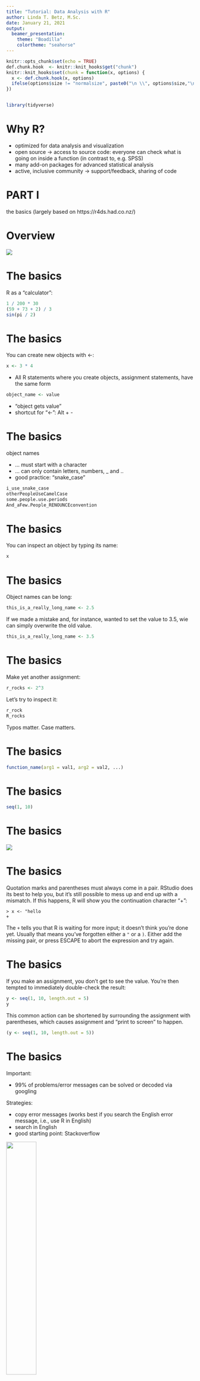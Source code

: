 ```yaml
---
title: "Tutorial: Data Analysis with R"
author: Linda T. Betz, M.Sc.
date: January 21, 2021
output: 
  beamer_presentation:
    theme: "Boadilla"
    colortheme: "seahorse"
---
```

```r
knitr::opts_chunk$set(echo = TRUE)
def.chunk.hook  <- knitr::knit_hooks$get("chunk")
knitr::knit_hooks$set(chunk = function(x, options) {
  x <- def.chunk.hook(x, options)
  ifelse(options$size != "normalsize", paste0("\n \\", options$size,"\n\n", x, "\n\n \\normalsize"), x)
})


library(tidyverse)

```

# Why R?

- optimized for data analysis and visualization
- open source → access to source code: everyone can check what is going on inside a function (in contrast to, e.g. SPSS) 
- many add-on packages for advanced statistical analysis
- active, inclusive community → support/feedback, sharing of code

# PART I
the basics (largely based on https://r4ds.had.co.nz/)

# Overview
![](./imgs/console.png)

# The basics
R as a "calculator":
```r
1 / 200 * 30
(59 + 73 + 2) / 3
sin(pi / 2)
```
# The basics
You can create new objects with <-:
```r
x <- 3 * 4
```
- All R statements where you create objects, assignment statements, have the same form
```r
object_name <- value
```
- "object gets value"
- shortcut for “<-”: Alt + -

# The basics
object names

- … must start with a character 
- … can only contain letters, numbers, _ and ..
- good practice: “snake_case”

```r
i_use_snake_case
otherPeopleUseCamelCase
some.people.use.periods
And_aFew.People_RENOUNCEconvention
```

# The basics
You can inspect an object by typing its name:
```r
x 
```

# The basics
Object names can be long:
```r
this_is_a_really_long_name <- 2.5
```
If we made a mistake and, for instance, wanted to set the value to 3.5, wie can simply overwrite the old value.
```r
this_is_a_really_long_name <- 3.5
```

# The basics
Make yet another assignment:
```r
r_rocks <- 2^3
```
Let’s try to inspect it:
```r
r_rock
R_rocks
```
Typos matter. Case matters.

# The basics
```r
function_name(arg1 = val1, arg2 = val2, ...)
```
# The basics
```r
seq(1, 10)
```

# The basics
![](./imgs/seq.png)

# The basics
Quotation marks and parentheses must always come in a pair. RStudio does its best to help you, but it's still possible to mess up and end up with a mismatch. If this happens, R will show you the continuation character "+":

```
> x <- "hello
+
```
The `+` tells you that R is waiting for more input; it doesn't think you're done yet. Usually that means you've forgotten either a `"` or a `)`. Either add the missing pair, or press ESCAPE to abort the expression and try again.

# The basics
If you make an assignment, you don't get to see the value. You're then tempted to immediately double-check the result:

```r
y <- seq(1, 10, length.out = 5)
y
```

This common action can be shortened by surrounding the assignment with parentheses, which causes assignment and "print to screen" to happen.

```r
(y <- seq(1, 10, length.out = 5))
```

# The basics
Important:

- 99% of problems/error messages can be solved or decoded via googling 

Strategies:

- copy error messages (works best if you search the English error message, i.e., use R in English)
- search in English 
- good starting point: Stackoverflow

![](./imgs/lmgtfy.jpg){ width=40% height=40% }

# The basics
In the environment in the upper right pane, you can see all of the objects that you’ve created.
![](./imgs/environment.PNG)

# Creating projects
It is common practice to keep all the files associated with a project together — input data, R scripts, analytical results, figures.
To create a project: Click File > New Project, then:  
\
\

![](./imgs/project1.png){ width=30% height=30% }
![](./imgs/project2.png){ width=30% height=30% }
![](./imgs/project3.png){ width=30% height=30% }

Think carefully about which subdirectory you put the project in. 

# Creating projects
Check that the "home" directory of your project is the current working directory:
```r
getwd()
```
Whenever you refer to a file with a relative path it will look for it here.\
Some good practices:

- Create an R project for each data analysis project.
- Keep data files there.
- Keep scripts there; edit them, run them in bits or as a whole.
- Save your outputs (plots and cleaned data) there.
- Only ever use relative paths, not absolute paths.

# Installation of packages
Many useful functions are not built-in directly into R, but have to be imported from external extensions, so-called "packages". We first need to install them. Here, we install the tidyverse, a collection of R packages for data wrangling, analysis and visualization.
```r
install.packages("tidyverse")
```

# Loading data
We load files in R with the readr package. First, we load the package via `library()`. It is good practice to load all libraries you use in an analysis in the beginning of the script. Generally, packages from the tidyverse should be loaded last.
```r
library(tidyverse)
```
Check out the print out you get when you run the code. It shows which packages are overwritten by dplyr. Some functions from base R now have to be called explicitly (e.g. stats::filter).

# Loading data
Next, we can use `read_csv()` from the tidyverse package to load the data file "data_cobre.csv". The first argument to `read_csv()` is the most important: it's the path to the file to read. If you have created a R project and have placed "data_cobre.csv" in the corresponding project folder, you can use relative rather than absolute paths to load your file:

```r
data_cobre <- read_csv("data_cobre.csv")
```
When you run `read_csv()`, it prints out a column specification with the name and type of each column. `read_csv()` uses the first line of the data for the column names, which is a common convention.

# PART II
data wrangling (largely based on https://r4ds.had.co.nz/)
\
\
![](./imgs/fishdata.PNG){ width=60% height=60% }

# Why data wrangling?
Data often does not come in a tidy, ready-to-use format.

- uninformative variable names
- missing values coded as numbers (e.g. "-999") 
- compute subscale scores
- exclude people with to many missing values 

![](./imgs/weirddata.png){ width=60% height=60% }
![](./imgs/weirddata2.png){ width=30% height=30% }

# The dataset
- open data set from the Center for Biomedical Research Excellence, accessible at https://coins.trendscenter.org/
- contains clinical participants with various diagnoses, and healthy controls
- every row represents one participant
- every column is a variable (e.g., diagnosis, age, gender...).
```r
data_cobre 
```

# Variable types
Letter abbreviations under the column names describe the type of each variable:

- dbl stands for doubles, or real numbers (0.25, 1.00, -5).
- chr stands for character vectors, or strings ("abc").
- fctr stands for factors, which R uses to represent categorical variables with fixed possible values ("female"/"male").

There are other common types of variables that aren’t used in this dataset:

- int stands for integers (1, 2, ...).
- lgl stands for logical, vectors that contain only TRUE or FALSE.
- date stands for dates (31.12.2020).
- dttm stands for date-times (a date + a time; 31.12.2020 21:00).

# Vectors
A vector is a basic data structure in R. It contains *element of the same type*. Vectors are generally created using the `c()` function.
```r
x <- c(1, 5, 4, 9, 0)
x
y <- c("male", "female", "female", "male")
y
```
`c()` will try and coerce elements to the *same type* if they are different.
```r
x <- c(1, 5.4, TRUE, "hello")
x
```

# Getting started
After loading the data, it is helpful to get an overview of what is going on. There are several options:
```r
head(data_cobre) # show the first 6 rows of a data set
```

# Getting started
```r
summary(data_cobre) # gives descriptive stats for every variable
```

# Getting started
```r
data_cobre$Age # shows one specific variable

table(data_cobre$Gender) # shows frequency of values for one variable
```

# Getting started
```r
data_cobre[,1] # => first column
data_cobre[1,] # => first row
data_cobre[1,1] # => first row, first column
```

# Data transformation
First, we are going to look at the five key dplyr functions that allow you to solve the vast majority of data manipulation challenges:

- Pick observations by their values (`filter()`).
- Reorder the rows (`arrange()`).
- Pick variables by their names (`select()`).
- Create new variables with functions of existing variables (`mutate()`).
- Collapse many values down to a single summary (`summarize()`).

All 'verbs' work similarly:

- The first argument is a data frame.
- The subsequent arguments describe what to do with the data frame, using the variable names (without quotes).
- The result is a new data frame.

# Filter rows with `filter()`
`filter()` allows you to subset observations based on their values. The first argument is the name of the data frame. The second and subsequent arguments are the expressions that filter the data frame. For example, we can select all participants with age 65.
```r
filter(data_cobre, Age == 65)
```
When you run that line of code, dplyr executes the filtering operation and returns a new data frame. dplyr functions *never modify their inputs*, so if you want to save the result, you’ll need to use the assignment operator, <-:
```r
old_participants <- filter(data_cobre, Age == 65)
```

# Comparisons
To use filtering effectively, you have to know how to select the observations that you want using the comparison operators. R provides the standard suite: >, >=, <, <=, != (not equal), and == (equal). When you’re starting out with R, the easiest mistake to make is to use = instead of == when testing for equality. When this happens you’ll get an informative error:
```r
old_participants <- filter(data_cobre, Age = 65)
```

# Logical operations
Multiple arguments to `filter()` are combined with “and”: every expression must be true in order for a row to be included in the output. For other types of combinations, you’ll need to use Boolean operators: 

- & is “and”
- | is “or”
- ! is “not” 
\
\
\
![](./imgs/booleans.png){ width=50% height=50% }

# Logical operations
The following code finds all participants that are either defined as "bipolar" or "schizoaffective":

```r
filter(data_cobre, Study_group == "Bipolar" | Study_group == "Schizoaffective")
```

# Logical operations
A useful short-hand for this problem is x %in% y. This will select every row where x is one of the values in y. We could use it to rewrite the code above:
```r
filter(data_cobre, Study_group %in% c("Bipolar", "Schizoaffective"))
```

# More complex operations

xxxx


# Missing values
One important feature of R that can make comparison tricky are missing values, or NAs (“not availables”). NA represents an unknown value: almost any operation involving an unknown value will also be unknown.
```r
10 == NA
NA + 5
NA / 9
```

# Missing values
The most confusing result is this one:
```r
NA == NA
```

It's easiest to understand why this is true with a bit more context:
```r
# Let x be Pedro's age. We don't know how old he is.
x <- NA
# Let y be Julian's age. We don't know how old he is.
y <- NA
# Are Julian and Pedro the same age?
x == y
# We don't know!
```

# Missing values
If you want to determine if a value is missing, use `is.na()`:
```r
is.na(x)
```

`filter()` only includes rows where the condition is `TRUE`; it excludes both `FALSE` and `NA` values. If you want to preserve missing values, ask for them explicitly:
```r
df <- tibble(x = c(1, NA, 3))
filter(df, x > 1)
filter(df, is.na(x) | x > 1)
```

# Excercises
Before getting started with the exercises, please make sure you have run the following code:
```r
install.packages("tidyverse") # install package we need
library(tidyverse) # load the package 
data_cobre <- read_csv("data_cobre.csv") # load data
```

# Excercises
- Find all participants who are 19 and younger. How many are there?
- Find all healthy control participants who are 19 and younger. How many are there?
- Find all women who are healthy controls and either have been diagnosed with bipolar disorder or schizophrenia. How many are there?
- How many patients have a missing value in the variable "Age_onset_psychiatric_illness"?
- BONUS: Why does `NA ^ 0` not return `NA`? Why is `NA | TRUE` not `NA`?

# Solutions
Find all participants who are 19 and younger. How many are there?
```r
filter(data_cobre, Age <= 19)
```

# Solutions
Find all healthy control participants who are 19 and younger. How many are there?
```r
filter(data_cobre, Study_group == "Control" & Age <= 19)
```

# Solutions
Find all women who have been diagnosed with either bipolar disorder or schizophrenia. How many are there?
```r
filter(data_cobre, Gender == "female" & Study_group %in% c("Bipolar", "Schizophrenia"))
```

# Solutions
How many patients have a missing value in the variable "Age_onset_psychiatric_illness"?
```r
filter(data_cobre, Study_group != "Control" & is.na(Age_onset_psychiatric_illness))
```

# Arrange rows with `arrange()`
`arrange()` works similarly to `filter()` except that instead of selecting rows, it changes their order. It takes a data frame and a set of column names (or more complicated expressions) to order by. If you provide more than one column name, each additional column will be used to break ties in the values of preceding columns:
```r
arrange(data_cobre, Age)
```

# Arrange rows with `arrange()`
Use `desc()` to re-order by a column in descending order:
```r
arrange(data_cobre, desc(Age))
```
Missing values are always sorted at the end.

# Select columns with `select()`
It’s not uncommon to get datasets with hundreds or even thousands of variables. `select()` allows you to select a useful subset using operations based on the names of the variables.

`select()` is not super useful with our data set because we only have 7 variables, but you can still get the general idea:
```r
select(data_cobre,  ID,  Age, Gender)
```

# Select columns with `select()`
There are a number of helper functions you can use within `select()`:

- starts_with("abc"): matches names that begin with “abc”.
- ends_with("xyz"): matches names that end with “xyz”.
- contains("ijk"): matches names that contain “ijk”.
- matches("(.)\\1"): selects variables that match a regular expression. 
- num_range("x", 1:3): matches x1, x2 and x3.

```r
select(data_cobre, contains("Age"))
```

# Select columns with `select()`
Another option is to use `select()` in conjunction with the `everything()` helper. This is useful if you have a handful of variables you’d like to move to the start of the data frame.

```r
select(data_cobre,  Study, Study_group, everything()) 
```

# Rename variables
```r
rename(data_cobre,  Participant_ID = ID) # logic: new_name = old_name
```

# Exercises
- Rename all variables such that they contain lower case letters only.
- Select all variables that contain the word "study".
- Conceptually, what's the difference between `filter()` and `select()`?

# Solutions
Rename all variables such that they contain lower case letters only.
```r
rename_with(data_cobre, tolower)
```

# Solutions
Select all variables that contain the word "study".
```r
select(data_cobre, contains("Study"))
```

# Add new variables with `mutate()`
`mutate()` adds new columns that are functions of existing columns. `mutate()` always adds new columns at the end of your dataset.
```r
mutate(data_cobre, Age_months = Age*12) # age in months
```
If you only want to keep the new variables, use `transmute()`:
```r
transmute(data_cobre, Age_months = Age*12) # age in months
```

# Useful creation functions
There are many functions for creating new variables that you can use with `mutate()`. The function must have a key property: it must take a vector of values as input, return a vector with the same number of values as output. Some examples:

- Arithmetic operators: +, -, *, /, ^.
- Modular arithmetic: %/% (integer division) and %% (remainder)
- Logs: log(), log2(), log10()
- Logical comparisons: <, <=, >, >=, !=, and ==

# Part III
Summarize variables with `summarize()`

# Grouped summaries with `summarize()`

The last key data operation we'll look at is `summarize()`. It collapses a data frame to a single row:
```r
summarize(data_cobre, Age = mean(Age)) 
```
`summarize()` is not terribly useful unless we pair it with `group_by()`. When you then use the dplyr verbs on a grouped data frame they’ll be automatically applied “by group”.

````r
by_group <- group_by(data_cobre, Study_group) # save grouped data frame here
summarize(by_group, Age = mean(Age), .groups = "keep") # mean age per group
```

# Grouped summaries with `summarize()`
![](./imgs/group_summarize.png){ width=90% height=90% }

# Combining multiple operations with the pipe (`%>%`)
````r
by_group <- group_by(data_cobre, Study_group) # save grouped data frame here
mean_age_groups <- summarize(by_group, Age = mean(Age), .groups = "drop") # mean age per group
filtered_age <- filter(mean_age_groups, Age > 39)
```

An alternative, faster and less frustrating way to tackle this proplem is the pipe operator (`%>%`), which focuses on the transformations, not what’s being transformed, which makes the code easier to read. You can read it as a series of imperative statements: group, then summarize, then filter.

````r
data_cobre %>% 
  group_by(Study_group) %>% # save grouped data frame here
  summarize(Age = mean(Age), .groups = "drop") %>% # mean age per group
  filter(Age > 39)
```

# Combining multiple operations with the pipe (`%>%`)
![](./imgs/tidyverse_logic.PNG){ width=80% height=80% }


# Useful summary functions
![](./imgs/summarize_funs.PNG){ width=80% height=80% }

# Grouping by multiple variables
When you group by multiple variables, each summary peels off one level of the grouping:

````r
data_cobre %>% 
  group_by(Study, Study_group) %>% # save grouped data frame here
  summarize(Mean_Age = mean(Age), SD_Age = sd(Age), .groups = "drop") # mean/SD age per group
```

# Missing values (again)
Aggregation functions obey the usual rule of missing values: if there’s any missing value in the input, the output will be a missing value.
````r
data_cobre %>% 
  summarize(mean = mean(Age_onset_psychiatric_illness))
```
All aggregation functions have an `na.rm` argument which removes the missing values prior to computation:
````r
data_cobre %>% 
  summarize(mean = mean(Age_onset_psychiatric_illness, na.rm = TRUE))
```
This mean onset age, however, is far too high. Something else is wrong here... 

# Problematic coding of missing values
Let's look at the variable more closely:
````r
table(data_cobre$Age_onset_psychiatric_illness)
```
Looks like missing values are coded as '9999'.
````r
data_cobre %>%
  mutate(
    Age_onset_psychiatric_illness = if_else( # recode 9999 to NA
      Age_onset_psychiatric_illness == 9999,
      true = NA_real_,
      false = Age_onset_psychiatric_illness
    )
  ) %>%
  summarize(mean = mean(Age_onset_psychiatric_illness, na.rm = TRUE))
```

